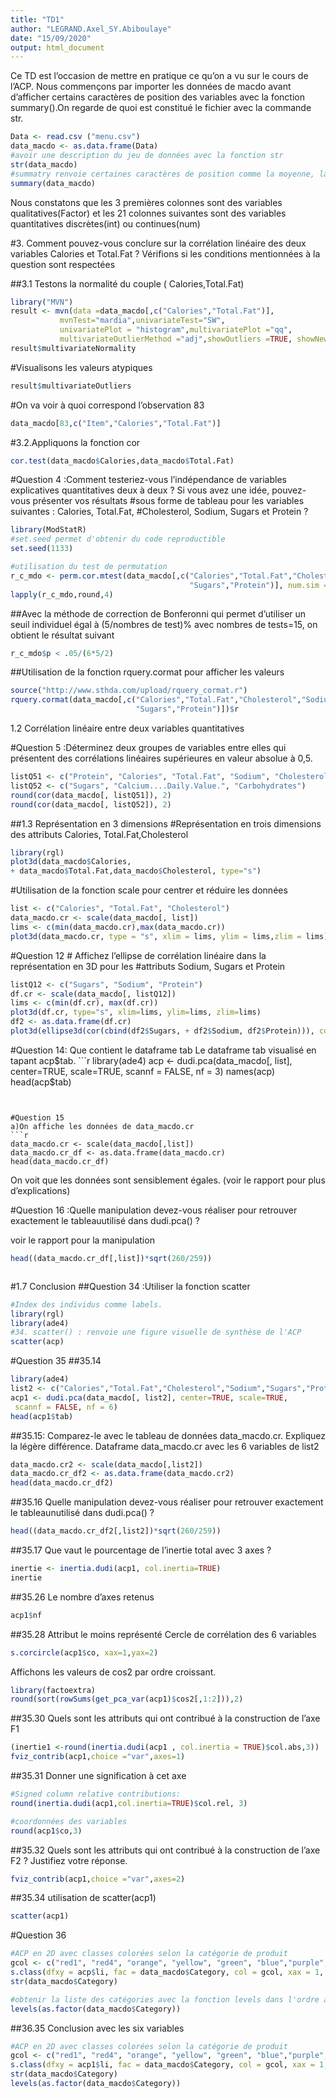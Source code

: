```yaml
---
title: "TD1"
author: "LEGRAND.Axel_SY.Abiboulaye"
date: "15/09/2020"
output: html_document
---
```

Ce TD est l'occasion de mettre en pratique ce qu'on a vu sur le cours de l'ACP. Nous commençons par importer les données de macdo avant d'afficher certains caractères de position des variables avec la fonction summary().On regarde de quoi est constitué le fichier avec la commande str.


```r
Data <- read.csv ("menu.csv")
data_macdo <- as.data.frame(Data)
#avoir une description du jeu de données avec la fonction str
str(data_macdo)
#summatry renvoie certaines caractères de position comme la moyenne, la médiane, le quantile d'ordre 1 et 3 des variables
summary(data_macdo)
```
Nous constatons que les 3 premières colonnes sont des variables qualitatives(Factor) et les 21 colonnes suivantes sont des variables quantitatives discrètes(int) ou continues(num)

#3. Comment pouvez-vous conclure sur la corrélation linéaire des deux variables Calories et Total.Fat ?
Vérifions si les conditions mentionnées à la question  sont respectées

##3.1 Testons la normalité du couple ( Calories,Total.Fat)

```r
library("MVN")
result <- mvn(data =data_macdo[,c("Calories","Total.Fat")],
           mvnTest="mardia",univariateTest="SW",
           univariatePlot = "histogram",multivariatePlot ="qq",
           multivariateOutlierMethod ="adj",showOutliers =TRUE, showNewData= TRUE)
result$multivariateNormality
```

#Visualisons les valeurs atypiques
```r
result$multivariateOutliers
```
#On va voir à quoi correspond l'observation 83
```r
data_macdo[83,c("Item","Calories","Total.Fat")]
```
#3.2.Appliquons la fonction cor
```r
cor.test(data_macdo$Calories,data_macdo$Total.Fat)
```
#Question 4 :Comment testeriez-vous l’indépendance de variables explicatives quantitatives deux à deux ? Si vous avez une idée, pouvez-vous présenter vos résultats
#sous forme de tableau pour les variables suivantes : Calories, Total.Fat,
#Cholesterol, Sodium, Sugars et Protein ?
```r
library(ModStatR)
#set.seed permet d'obtenir du code reproductible
set.seed(1133)

#utilisation du test de permutation
r_c_mdo <- perm.cor.mtest(data_macdo[,c("Calories","Total.Fat","Cholesterol","Sodium",
                                        "Sugars","Protein")], num.sim = 50000)
lapply(r_c_mdo,round,4)
```
##Avec la méthode de correction de Bonferonni qui permet d'utiliser un seuil individuel égal à (5/nombres de test)% avec nombres de tests=15, on obtient le résultat suivant
```r
r_c_mdo$p < .05/(6*5/2)
```
##Utilisation de la fonction rquery.cormat pour afficher les valeurs
```r
source("http://www.sthda.com/upload/rquery_cormat.r")
rquery.cormat(data_macdo[,c("Calories","Total.Fat","Cholesterol","Sodium",
                            "Sugars","Protein")])$r
```
1.2 Corrélation linéaire entre deux variables quantitatives

#Question 5 :Déterminez deux groupes de variables entre elles qui présentent des corrélations linéaires supérieures en valeur absolue à 0,5.


```r
listQ51 <- c("Protein", "Calories", "Total.Fat", "Sodium", "Cholesterol", "Saturated.Fat", "Total.Fat....Daily.Value.", "Cholesterol....Daily.Value.", "Saturated.Fat....Daily.Value.")
listQ52 <- c("Sugars", "Calcium....Daily.Value.", "Carbohydrates")
round(cor(data_macdo[, listQ51]), 2)
round(cor(data_macdo[, listQ52]), 2)
```
##1.3 Représentation en 3 dimensions
#Représentation en trois dimensions des attributs Calories, Total.Fat,Cholesterol
```r
library(rgl)
plot3d(data_macdo$Calories,
+ data_macdo$Total.Fat,data_macdo$Cholesterol, type="s")

```
#Utilisation de la fonction scale pour centrer et réduire les données
```r
list <- c("Calories", "Total.Fat", "Cholesterol")
data_macdo.cr <- scale(data_macdo[, list])
lims <- c(min(data_macdo.cr),max(data_macdo.cr))
plot3d(data_macdo.cr, type = "s", xlim = lims, ylim = lims,zlim = lims)
```
#Question 12
# Affichez l’ellipse de corrélation linéaire dans la représentation en 3D pour les
#attributs Sodium, Sugars et Protein
```r
listQ12 <- c("Sugars", "Sodium", "Protein")
df.cr <- scale(data_macdo[, listQ12])
lims <- c(min(df.cr), max(df.cr))
plot3d(df.cr, type="s", xlim=lims, ylim=lims, zlim=lims)
df2 <- as.data.frame(df.cr)
plot3d(ellipse3d(cor(cbind(df2$Sugars, + df2$Sodium, df2$Protein))), col="grey", add=TRUE)
```
#Question 14: Que contient le dataframe tab
Le dataframe tab visualisé en tapant acp$tab.
```r
library(ade4)
acp <- dudi.pca(data_macdo[, list], center=TRUE, scale=TRUE,
 scannf = FALSE, nf = 3)
names(acp)
head(acp$tab)
```


#Question 15
a)On affiche les données de data_macdo.cr
```r
data_macdo.cr <- scale(data_macdo[,list])
data_macdo.cr_df <- as.data.frame(data_macdo.cr)
head(data_macdo.cr_df)
```
On voit que les données sont sensiblement égales. (voir le rapport pour plus d'explications)

#Question 16 :Quelle manipulation devez-vous réaliser pour retrouver exactement le tableauutilisé dans dudi.pca() ?

voir le rapport pour la manipulation
```r

head((data_macdo.cr_df[,list])*sqrt(260/259))
```
```r
```
#1.7  Conclusion
##Question 34 :Utiliser la fonction scatter

```r
#Index des individus comme labels.
library(rgl)
library(ade4)
#34. scatter() : renvoie une figure visuelle de synthèse de l'ACP
scatter(acp)
```
#Question 35
##35.14
```r
library(ade4)
list2 <- c("Calories","Total.Fat","Cholesterol","Sodium","Sugars","Protein")
acp1 <- dudi.pca(data_macdo[, list2], center=TRUE, scale=TRUE,
 scannf = FALSE, nf = 6)
head(acp1$tab)

```
##35.15: Comparez-le avec le tableau de données data_macdo.cr. Expliquez la légère
différence.
Dataframe data_macdo.cr avec les 6 variables de list2
```r
data_macdo.cr2 <- scale(data_macdo[,list2])
data_macdo.cr_df2 <- as.data.frame(data_macdo.cr2)
head(data_macdo.cr_df2)
```
##35.16 Quelle manipulation devez-vous réaliser pour retrouver exactement le tableaunutilisé dans dudi.pca() ?
```r
head((data_macdo.cr_df2[,list2])*sqrt(260/259))
```
##35.17 Que vaut le pourcentage de l’inertie total avec 3 axes ?
```r
inertie <- inertia.dudi(acp1, col.inertia=TRUE)
inertie
```
##35.26 Le nombre d'axes retenus
```r
acp1$nf
```

##35.28 Attribut le moins représenté
Cercle de corrélation des 6 variables

```r
s.corcircle(acp1$co, xax=1,yax=2)
```
Affichons les valeurs de cos2 par ordre croissant. 
```r
library(factoextra)
round(sort(rowSums(get_pca_var(acp1)$cos2[,1:2])),2)
```
##35.30 Quels sont les attributs qui ont contribué à la construction de l’axe F1
```r
(inertie1 <-round(inertia.dudi(acp1 , col.inertia = TRUE)$col.abs,3))
fviz_contrib(acp1,choice ="var",axes=1)
```
##35.31 Donner une signification à cet axe


```r
#Signed column relative contributions:
round(inertia.dudi(acp1,col.inertia=TRUE)$col.rel, 3)

#coordonnées des variables
round(acp1$co,3)

```
##35.32 Quels sont les attributs qui ont contribué à la construction de l’axe F2 ?
Justifiez votre réponse.
```r
fviz_contrib(acp1,choice ="var",axes=2)

```
##35.34 utilisation de scatter(acp1)
```r
scatter(acp1)
```
#Question 36

```r
#ACP en 2D avec classes colorées selon la catégorie de produit
gcol <- c("red1", "red4", "orange", "yellow", "green", "blue","purple", "pink", "grey")
s.class(dfxy = acp$li, fac = data_macdo$Category, col = gcol, xax = 1, yax = 2, label = NULL)
str(data_macdo$Category)

#obtenir la liste des catégories avec la fonction levels dans l'ordre alphabétique
levels(as.factor(data_macdo$Category))
```
##36.35 Conclusion avec les six variables
```r
#ACP en 2D avec classes colorées selon la catégorie de produit
gcol <- c("red1", "red4", "orange", "yellow", "green", "blue","purple", "pink", "grey")
s.class(dfxy = acp1$li, fac = data_macdo$Category, col = gcol, xax = 1, yax = 2, label = NULL)
str(data_macdo$Category)
levels(as.factor(data_macdo$Category))
```
